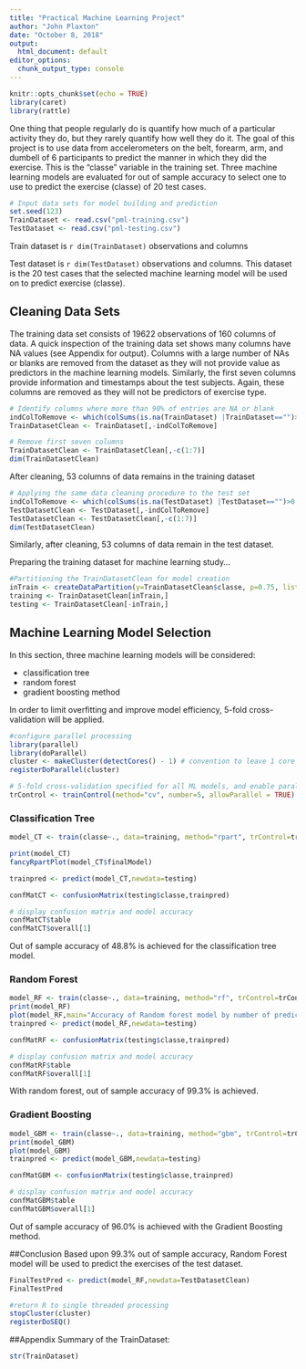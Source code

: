 ```yaml
---
title: "Practical Machine Learning Project"
author: "John Plaxton"
date: "October 8, 2018"
output:
  html_document: default
editor_options:
  chunk_output_type: console
---
```


```r
knitr::opts_chunk$set(echo = TRUE)
library(caret)
library(rattle)
```

One thing that people regularly do is quantify how much of a particular activity they do, but they rarely quantify how well they do it. The goal of this project is to use data from accelerometers on the belt, forearm, arm, and dumbell of 6 participants to predict the manner in which they did the exercise. This is the "classe" variable in the training set. Three machine learning models are evaluated for out of sample accuracy to select one to use to predict the exercise (classe) of 20 test cases.

```r
# Input data sets for model building and prediction
set.seed(123)
TrainDataset <- read.csv("pml-training.csv")
TestDataset <- read.csv("pml-testing.csv")
```
Train dataset is `r dim(TrainDataset)` observations and columns

Test dataset is `r dim(TestDataset)` observations and columns.  This dataset is the 20 test cases that the selected machine learning model will be used on to predict exercise (classe).

## Cleaning Data Sets

The training data set consists of 19622 observations of 160 columns of data. A quick inspection of the training data set shows many columns have NA values (see Appendix for output).  Columns with a large number of NAs or blanks are removed from the dataset as they will not provide value as predictors in the machine learning models.  Similarly, the first seven columns provide information and timestamps about the test subjects.  Again, these columns are removed as they will not be predictors of exercise type.
```r
# Identify columns where more than 90% of entries are NA or blank
indColToRemove <- which(colSums(is.na(TrainDataset) |TrainDataset=="")>0.9*dim(TrainDataset)[1]) 
TrainDatasetClean <- TrainDataset[,-indColToRemove]

# Remove first seven columns
TrainDatasetClean <- TrainDatasetClean[,-c(1:7)]
dim(TrainDatasetClean)
```
After cleaning, 53 columns of data remains in the training dataset
```r
# Applying the same data cleaning procedure to the test set
indColToRemove <- which(colSums(is.na(TestDataset) |TestDataset=="")>0.9*dim(TestDataset)[1]) 
TestDatasetClean <- TestDataset[,-indColToRemove]
TestDatasetClean <- TestDatasetClean[,-c(1:7)]
dim(TestDatasetClean)
```
Similarly, after cleaning, 53 columns of data remain in the test dataset.

Preparing the training dataset for machine learning study...
```r
#Partitioning the TrainDatasetClean for model creation
inTrain <- createDataPartition(y=TrainDatasetClean$classe, p=0.75, list=FALSE)
training <- TrainDatasetClean[inTrain,]
testing <- TrainDatasetClean[-inTrain,]
```

## Machine Learning Model Selection

In this section, three machine learning models will be considered:  

* classification tree 
* random forest 
* gradient boosting method

In order to limit overfitting and improve model efficiency, 5-fold cross-validation will be applied.
```r
#configure parallel processing
library(parallel)
library(doParallel)
cluster <- makeCluster(detectCores() - 1) # convention to leave 1 core for OS
registerDoParallel(cluster)

# 5-fold cross-validation specified for all ML models, and enable parallel processing
trControl <- trainControl(method="cv", number=5, allowParallel = TRUE)
```

### Classification Tree
```r
model_CT <- train(classe~., data=training, method="rpart", trControl=trControl)

print(model_CT)
fancyRpartPlot(model_CT$finalModel)

trainpred <- predict(model_CT,newdata=testing)

confMatCT <- confusionMatrix(testing$classe,trainpred)

# display confusion matrix and model accuracy
confMatCT$table
confMatCT$overall[1]
```
Out of sample accuracy of 48.8% is achieved for the classification tree model.

### Random Forest
```r
model_RF <- train(classe~., data=training, method="rf", trControl=trControl, verbose=FALSE)
print(model_RF)
plot(model_RF,main="Accuracy of Random forest model by number of predictors")
trainpred <- predict(model_RF,newdata=testing)

confMatRF <- confusionMatrix(testing$classe,trainpred)

# display confusion matrix and model accuracy
confMatRF$table
confMatRF$overall[1]
```
With random forest, out of sample accuracy of 99.3% is achieved.

### Gradient Boosting
```r
model_GBM <- train(classe~., data=training, method="gbm", trControl=trControl, verbose=FALSE)
print(model_GBM)
plot(model_GBM)
trainpred <- predict(model_GBM,newdata=testing)

confMatGBM <- confusionMatrix(testing$classe,trainpred)

# display confusion matrix and model accuracy
confMatGBM$table
confMatGBM$overall[1]
```
Out of sample accuracy of 96.0% is achieved with the Gradient Boosting method.

##Conclusion
Based upon 99.3% out of sample accuracy, Random Forest model will be used to predict the exercises of the test dataset.

```r
FinalTestPred <- predict(model_RF,newdata=TestDatasetClean)
FinalTestPred
```

```r
#return R to single threaded processing
stopCluster(cluster)
registerDoSEQ()
```
##Appendix
Summary of the TrainDataset:
```r
str(TrainDataset)
```